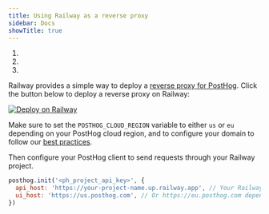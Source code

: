 ```yaml
---
title: Using Railway as a reverse proxy
sidebar: Docs
showTitle: true
---
```




<CalloutBox icon="IconWarning" title="Warning" type="fyi">

  1. <ProxyWarning />
  2. <RegionWarning />
  3. <ProxyPathNamesWarning />

</CalloutBox>

Railway provides a simple way to deploy a [reverse proxy for PostHog](https://railway.com/deploy/posthog-proxy?referralCode=FQRCYT&utm_medium=integration&utm_source=template&utm_campaign=docs-railway-proxy). Click the button below to deploy a reverse proxy on Railway:

<a href="https://railway.com/deploy/posthog-proxy?referralCode=FQRCYT&utm_medium=integration&utm_source=template&utm_campaign=docs-railway-proxy">
    <img src="https://railway.com/button.svg" alt="Deploy on Railway" style={{maxWidth: '200px', height: 'auto', marginBottom: '16px'}} noZoom />
</a>

Make sure to set the `POSTHOG_CLOUD_REGION` variable to either `us` or `eu` depending on your PostHog cloud region, and to configure your domain to follow our [best practices](/docs/advanced/proxy#best-practices).

Then configure your PostHog client to send requests through your Railway project.

```js
posthog.init('<ph_project_api_key>', {
  api_host: 'https://your-project-name.up.railway.app', // Your Railway domain
  ui_host: 'https://us.posthog.com', // Or https://eu.posthog.com depending on your cloud region.
})
```
